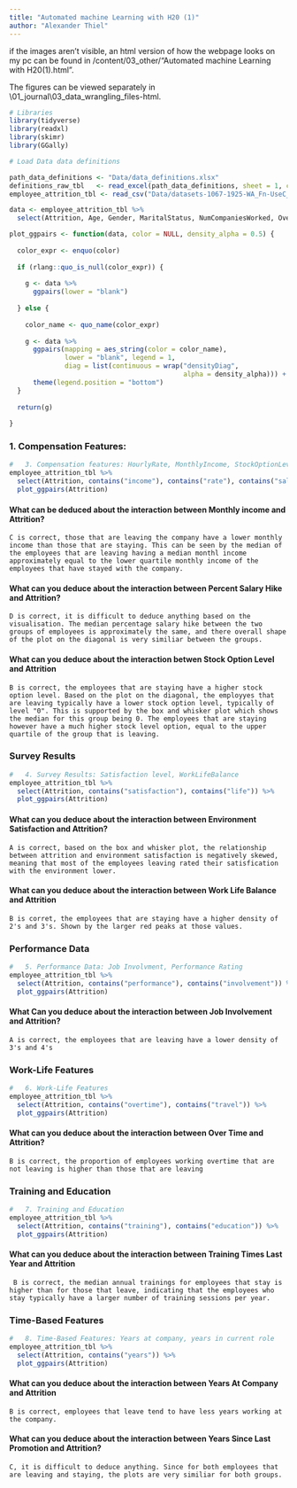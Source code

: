 ```yaml
---
title: "Automated machine Learning with H20 (1)"
author: "Alexander Thiel"
---
```


:::callout-note
if the images aren't visible, an html version of how the webpage looks on my pc can be found in /content/03_other/"Automated machine Learning with H20(1).html".

The figures can be viewed separately in \content\01_journal\03_data_wrangling_files\figure-html.
:::


```r

# Libraries 
library(tidyverse)
library(readxl)
library(skimr)
library(GGally)

# Load Data data definitions

path_data_definitions <- "Data/data_definitions.xlsx"
definitions_raw_tbl   <- read_excel(path_data_definitions, sheet = 1, col_names = FALSE)
employee_attrition_tbl <- read_csv("Data/datasets-1067-1925-WA_Fn-UseC_-HR-Employee-Attrition.txt")

```


```r
data <- employee_attrition_tbl %>%
  select(Attrition, Age, Gender, MaritalStatus, NumCompaniesWorked, Over18, DistanceFromHome)

plot_ggpairs <- function(data, color = NULL, density_alpha = 0.5) {
  
  color_expr <- enquo(color)
  
  if (rlang::quo_is_null(color_expr)) {
    
    g <- data %>%
      ggpairs(lower = "blank") 
    
  } else {
    
    color_name <- quo_name(color_expr)
    
    g <- data %>%
      ggpairs(mapping = aes_string(color = color_name), 
              lower = "blank", legend = 1,
              diag = list(continuous = wrap("densityDiag", 
                                            alpha = density_alpha))) +
      theme(legend.position = "bottom")
  }
  
  return(g)
  
}
```

### 1. Compensation Features:

```r
#   3. Compensation features: HourlyRate, MonthlyIncome, StockOptionLevel 
employee_attrition_tbl %>%
  select(Attrition, contains("income"), contains("rate"), contains("salary"), contains("stock")) %>%
  plot_ggpairs(Attrition)
```


#### What can be deduced about the interaction between Monthly income and Attrition?
  
    C is correct, those that are leaving the company have a lower monthly income than those that are staying. This can be seen by the median of the employees that are leaving having a median monthl income approximately equal to the lower quartile monthly income of the employees that have stayed with the company.

#### What can you deduce about the interaction between Percent Salary Hike and Attrition?

    D is correct, it is difficult to deduce anything based on the visualisation. The median percentage salary hike between the two groups of employees is approximately the same, and there overall shape of the plot on the diagonal is very similiar between the groups.
    
#### What can you deduce about the interaction betwen Stock Option Level and Attrition

    B is correct, the employees that are staying have a higher stock option level. Based on the plot on the diagonal, the employyes that are leaving typically have a lower stock option level, typically of level "0". This is supported by the box and whisker plot which shows the median for this group being 0. The employees that are staying however have a much higher stock level option, equal to the upper quartile of the group that is leaving. 

### Survey Results

```r
#   4. Survey Results: Satisfaction level, WorkLifeBalance 
employee_attrition_tbl %>%
  select(Attrition, contains("satisfaction"), contains("life")) %>%
  plot_ggpairs(Attrition)
```

#### What can you deduce about the interaction between Environment Satisfaction and Attrition?

    A is correct, based on the box and whisker plot, the relationship between attrition and environment satisfaction is negatively skewed, meaning that most of the employees leaving rated their satisfication with the environment lower.
    
#### What can you deduce about the interaction between Work Life Balance and Attrition

    B is corret, the employees that are staying have a higher density of 2's and 3's. Shown by the larger red peaks at those values.
    
### Performance Data

```r
#   5. Performance Data: Job Involvment, Performance Rating
employee_attrition_tbl %>%
  select(Attrition, contains("performance"), contains("involvement")) %>%
  plot_ggpairs(Attrition)
```



#### What Can you deduce about the interaction between Job Involvement and Attrition?

    A is correct, the employees that are leaving have a lower density of 3's and 4's
    
### Work-Life Features

```r
#   6. Work-Life Features 
employee_attrition_tbl %>%
  select(Attrition, contains("overtime"), contains("travel")) %>%
  plot_ggpairs(Attrition)

```

#### What can you deduce about the interaction between Over Time and Attrition?

    B is correct, the proportion of employees working overtime that are not leaving is higher than those that are leaving
    
### Training and Education

```r
#   7. Training and Education 
employee_attrition_tbl %>%
  select(Attrition, contains("training"), contains("education")) %>%
  plot_ggpairs(Attrition)

```


#### What can you deduce about the interaction between Training Times Last Year and Attrition

    
     B is correct, the median annual trainings for employees that stay is higher than for those that leave, indicating that the employees who stay typically have a larger number of training sessions per year.

### Time-Based Features

```r
#   8. Time-Based Features: Years at company, years in current role
employee_attrition_tbl %>%
  select(Attrition, contains("years")) %>%
  plot_ggpairs(Attrition)

```



#### What can you deduce about the interaction between Years At Company and Attrition 


    B is correct, employees that leave tend to have less years working at the company.
    
#### What can you deduce about the interaction between Years Since Last Promotion and Attrition?

    C, it is difficult to deduce anything. Since for both employees that are leaving and staying, the plots are very similiar for both groups. 
    
    
